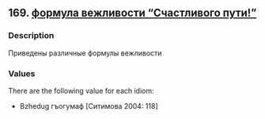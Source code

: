 ## 169. <a href =  'https://agricolamz.github.io/The_Circassian_Isoglosses_Database/169.html'>формула вежливости "Счастливого пути!"</a>
### Description

Приведены различные формулы вежливости

### Values
There are the following value for each idiom:

* Bzhedug  гъогумаф [Ситимова 2004: 118] 

